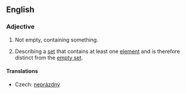 ==English==

===Adjective===
{{en-adj|-}}

# Not empty, containing something.
#{{mathematics}} Describing a [[set]] that contains at least one [[element]] and is therefore distinct from the [[empty set]].

====Translations====
{{trans-top|of set, such that it contains at least one element}}
* Czech: [[neprázdný]] {{m}}
{{trans-mid}}
{{trans-bottom}}